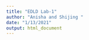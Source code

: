 ```yaml
---
title: "EDLD Lab-1"
author: "Anisha and Shijing "
date: "1/13/2021"
output: html_document
---
```


``` r
```

```r
````

```r
```